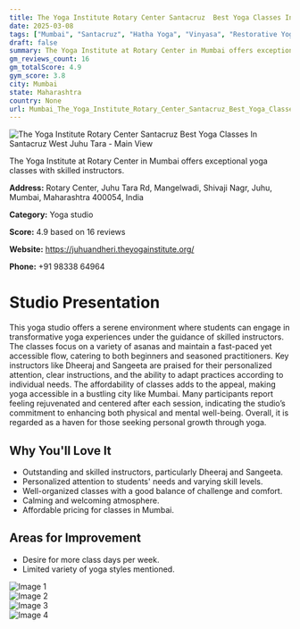 ```yaml
---
title: The Yoga Institute Rotary Center Santacruz  Best Yoga Classes In Santacruz West  Juhu Tara
date: 2025-03-08
tags: ["Mumbai", "Santacruz", "Hatha Yoga", "Vinyasa", "Restorative Yoga", "calming atmosphere", "expert guidance", "Mumbai"]  
draft: false
summary: The Yoga Institute at Rotary Center in Mumbai offers exceptional yoga classes with skilled instructors.
gm_reviews_count: 16
gm_totalScore: 4.9
gym_score: 3.8
city: Mumbai
state: Maharashtra
country: None
url: Mumbai_The_Yoga_Institute_Rotary_Center_Santacruz_Best_Yoga_Classes_In_Santacruz_West_Juhu_Tara
---
```


<div className="aspect-[16/9] relative my-8">
  <img 
    src="https://lh5.googleusercontent.com/p/AF1QipO6vMheBAwuKw91SMYszyDu4ddEElu3DPfRI1P6=w1920-h1080-k-no"
    alt="The Yoga Institute Rotary Center Santacruz  Best Yoga Classes In Santacruz West  Juhu Tara - Main View"
    className="object-cover absolute inset-0 w-full h-full rounded-lg"
  />
</div>

The Yoga Institute at Rotary Center in Mumbai offers exceptional yoga classes with skilled instructors.

**Address:** Rotary Center, Juhu Tara Rd, Mangelwadi, Shivaji Nagr, Juhu, Mumbai, Maharashtra 400054, India

**Category:** Yoga studio

**Score:** 4.9 based on 16 reviews

**Website:** https://juhuandheri.theyogainstitute.org/

**Phone:** +91 98338 64964

# Studio Presentation

This yoga studio offers a serene environment where students can engage in transformative yoga experiences under the guidance of skilled instructors. The classes focus on a variety of asanas and maintain a fast-paced yet accessible flow, catering to both beginners and seasoned practitioners. Key instructors like Dheeraj and Sangeeta are praised for their personalized attention, clear instructions, and the ability to adapt practices according to individual needs. The affordability of classes adds to the appeal, making yoga accessible in a bustling city like Mumbai. Many participants report feeling rejuvenated and centered after each session, indicating the studio’s commitment to enhancing both physical and mental well-being. Overall, it is regarded as a haven for those seeking personal growth through yoga.

## Why You'll Love It

- Outstanding and skilled instructors, particularly Dheeraj and Sangeeta.
- Personalized attention to students' needs and varying skill levels.
- Well-organized classes with a good balance of challenge and comfort.
- Calming and welcoming atmosphere.
- Affordable pricing for classes in Mumbai.

## Areas for Improvement

- Desire for more class days per week.
- Limited variety of yoga styles mentioned.

<div className="grid grid-cols-1 xl:grid-cols-2 gap-4 my-8">
<div className="aspect-[4/3] relative"><img src="https://lh3.googleusercontent.com/p/AF1QipPi0a-i1tSUr4CsDyshytVSqnDvLsB0b0wwqH6s=w1920-h1080-k-no" alt="Image 1" className="object-cover absolute inset-0 w-full h-full rounded-lg" /></div>
<div className="aspect-[4/3] relative"><img src="https://lh5.googleusercontent.com/p/AF1QipOBnQSSL9G-5JNbzVQVhQOWfIW6lFVgWcO5luov=w1920-h1080-k-no" alt="Image 2" className="object-cover absolute inset-0 w-full h-full rounded-lg" /></div>
<div className="aspect-[4/3] relative"><img src="https://lh5.googleusercontent.com/p/AF1QipOH2tV4NrtFqqUTm16U4uD3g7kmMMHhj3_KmZ-j=w1920-h1080-k-no" alt="Image 3" className="object-cover absolute inset-0 w-full h-full rounded-lg" /></div>
<div className="aspect-[4/3] relative"><img src="https://lh5.googleusercontent.com/p/AF1QipOzmmUID80Mb8cPR6_svufm2oNLvee0Sq8hzGwa=w1920-h1080-k-no" alt="Image 4" className="object-cover absolute inset-0 w-full h-full rounded-lg" /></div>
</div>